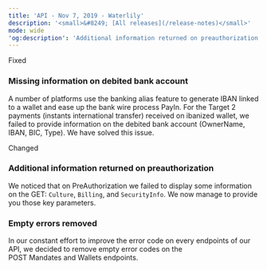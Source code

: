 ```yaml
---
title: 'API - Nov 7, 2019 - Waterlily'  
description: '<small>&#8249; [All releases](/release-notes)</small>'  
mode: wide  
'og:description': 'Additional information returned on preauthorization - Empty errors removed - Missing information on debited bank account'  
---
```

  
  <div class="pill pill-orange">Fixed</div> 
  
### Missing information on debited bank account  

A number of platforms use the banking alias feature to generate IBAN linked to a wallet and ease up the bank wire process PayIn. For the Target 2 payments (instants international transfer) received on ibanized wallet, we failed to provide information on the debited bank account (OwnerName, IBAN, BIC, Type). We have solved this issue.  
  <div class="pill pill-blue">Changed</div> 
  
### Additional information returned on preauthorization  

We noticed that on PreAuthorization we failed to display some information on the GET: `Culture`, `Billing`, and `SecurityInfo`. We now manage to provide you those key parameters. 
  
### Empty errors removed  

In our constant effort to improve the error code on every endpoints of our API, we decided to remove empty error codes on the POST Mandates and Wallets endpoints.